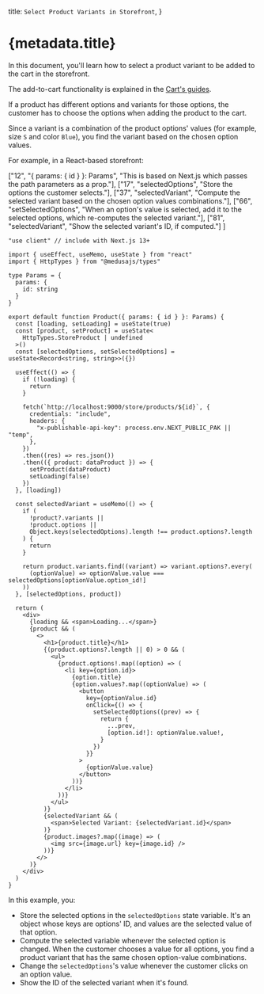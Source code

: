 
  title: `Select Product Variants in Storefront`,
}

# {metadata.title}

In this document, you'll learn how to select a product variant to be added to the cart in the storefront.

<Note>

The add-to-cart functionality is explained in the [Cart's guides](../../cart/page.mdx).

</Note>

If a product has different options and variants for those options, the customer has to choose the options when adding the product to the cart.

Since a variant is a combination of the product options' values (for example, size `S` and color `Blue`), you find the variant based on the chosen option values.

For example, in a React-based storefront:

  ["12", "{ params: { id } }: Params", "This is based on Next.js which passes the path parameters as a prop."],
  ["17", "selectedOptions", "Store the options the customer selects."],
  ["37", "selectedVariant", "Compute the selected variant based on the chosen option values combinations."],
  ["66", "setSelectedOptions", "When an option's value is selected, add it to the selected options, which re-computes the selected variant."],
  ["81", "selectedVariant", "Show the selected variant's ID, if computed."]
]

```tsx highlights={highlights}
"use client" // include with Next.js 13+

import { useEffect, useMemo, useState } from "react"
import { HttpTypes } from "@medusajs/types"

type Params = {
  params: {
    id: string
  }
}

export default function Product({ params: { id } }: Params) {
  const [loading, setLoading] = useState(true)
  const [product, setProduct] = useState<
    HttpTypes.StoreProduct | undefined
  >()
  const [selectedOptions, setSelectedOptions] = useState<Record<string, string>>({})

  useEffect(() => {
    if (!loading) {
      return 
    }

    fetch(`http://localhost:9000/store/products/${id}`, {
      credentials: "include",
      headers: {
        "x-publishable-api-key": process.env.NEXT_PUBLIC_PAK || "temp",
      },
    })
    .then((res) => res.json())
    .then(({ product: dataProduct }) => {
      setProduct(dataProduct)
      setLoading(false)
    })
  }, [loading])

  const selectedVariant = useMemo(() => {
    if (
      !product?.variants ||
      !product.options || 
      Object.keys(selectedOptions).length !== product.options?.length
    ) {
      return
    }

    return product.variants.find((variant) => variant.options?.every(
      (optionValue) => optionValue.value === selectedOptions[optionValue.option_id!]
    ))
  }, [selectedOptions, product])

  return (
    <div>
      {loading && <span>Loading...</span>}
      {product && (
        <>
          <h1>{product.title}</h1>
          {(product.options?.length || 0) > 0 && (
            <ul>
              {product.options!.map((option) => (
                <li key={option.id}>
                  {option.title}
                  {option.values?.map((optionValue) => (
                    <button 
                      key={optionValue.id}
                      onClick={() => {
                        setSelectedOptions((prev) => {
                          return {
                            ...prev,
                            [option.id!]: optionValue.value!,
                          }
                        })
                      }}
                    >
                      {optionValue.value}
                    </button>
                  ))}
                </li>
              ))}
            </ul>
          )}
          {selectedVariant && (
            <span>Selected Variant: {selectedVariant.id}</span>
          )}
          {product.images?.map((image) => (
            <img src={image.url} key={image.id} />
          ))}
        </>
      )}
    </div>
  )
}
```

In this example, you:

- Store the selected options in the `selectedOptions` state variable. It's an object whose keys are options' ID, and values are the selected value of that option.
- Compute the selected variable whenever the selected option is changed. When the customer chooses a value for all options, you find a product variant that has the same chosen option-value combinations.
- Change the `selectedOptions`'s value whenever the customer clicks on an option value.
- Show the ID of the selected variant when it's found.
